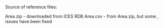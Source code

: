 Source of reference files:

Area.zip - downloaded from ICES RDB 
Area.csv - from Area.zip, but some , issues have been fixed
